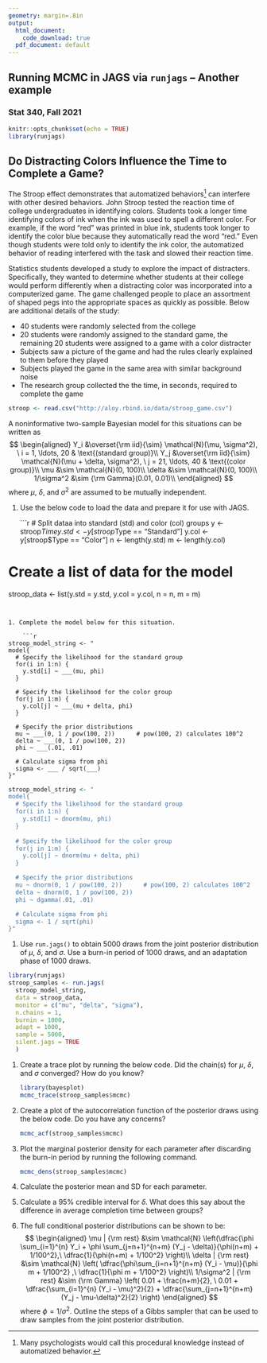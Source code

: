 ```yaml
---
geometry: margin=.8in 
output:
  html_document:
    code_download: true
  pdf_document: default
---
```


## Running MCMC in JAGS via `runjags` -- Another example

### Stat 340, Fall 2021


\pagenumbering{gobble}


```r
knitr::opts_chunk$set(echo = TRUE)
library(runjags)
```

## Do Distracting Colors Influence the Time to Complete a Game?

The Stroop effect demonstrates that automatized behaviors[^1] can interfere with other desired behaviors. John Stroop tested the reaction time of college undergraduates in identifying colors. Students took a longer time identifying colors of ink when the ink was used to spell a different color. For example, if the word "red" was printed in blue ink, students took longer to identify the color blue because they automatically read the word "red." Even though students were told only to identify the ink color, the automatized behavior of reading interfered with the task and slowed their reaction time. 

Statistics students developed a study to explore the impact of distracters. Specifically, they wanted to determine whether students at their college would perform differently when a distracting color was incorporated into a computerized game. The game challenged people to place an assortment of shaped pegs into the appropriate spaces as quickly as possible. Below are additional details of the study:

- 40 students were randomly selected from the college
- 20 students were randomly assigned to the standard game, the remaining 20 students were assigned to a game with a color distracter
- Subjects saw a picture of the game and had the rules clearly explained to them before they played
- Subjects played the game in the same area with similar background noise
- The research group collected the the time, in seconds, required to complete the game

[^1]: Many psychologists would call this procedural knowledge instead of automatized behavior.

```r
stroop <- read.csv("http://aloy.rbind.io/data/stroop_game.csv")
```


\bigskip

A noninformative two-sample Bayesian model for this situations can be written as
$$
\begin{aligned}
Y_i &\overset{\rm iid}{\sim} \mathcal{N}(\mu, \sigma^2), \ i = 1, \ldots, 20 & \text{(standard group)}\\
Y_j &\overset{\rm iid}{\sim} \mathcal{N}(\mu + \delta, \sigma^2), \ j = 21, \ldots, 40 & \text{(color group)}\\
\mu &\sim \mathcal{N}(0, 100)\\
\delta &\sim \mathcal{N}(0, 100)\\
1/\sigma^2 &\sim {\rm Gamma}(0.01, 0.01)\\
\end{aligned}
$$
where $\mu$, $\delta$, and $\sigma^2$ are assumed to be mutually independent. 


1. Use the below code to load the data and prepare it for use with JAGS.

    ```r
# Split dataa into standard (std) and color (col) groups
y <- stroop$Time
y.std <- y[stroop$Type == "Standard"]
y.col <- y[stroop$Type == "Color"]
n <- length(y.std)
m <- length(y.col)

# Create a list of data for the model
stroop_data <- list(y.std = y.std, y.col = y.col, n = n, m = m)
```


1. Complete the model below for this situation.

    ```r
stroop_model_string <- "
model{
  # Specify the likelihood for the standard group
  for(i in 1:n) {
    y.std[i] ~ ___(mu, phi)
  }
  
  # Specify the likelihood for the color group
  for(j in 1:m) {
    y.col[j] ~ ___(mu + delta, phi)
  }

  # Specify the prior distributions
  mu ~ ___(0, 1 / pow(100, 2))      # pow(100, 2) calculates 100^2
  delta ~ ___(0, 1 / pow(100, 2))
  phi ~ ___(.01, .01)

  # Calculate sigma from phi
  sigma <- ___ / sqrt(___)
}"
```

```r
stroop_model_string <- "
model{
  # Specify the likelihood for the standard group
  for(i in 1:n) {
    y.std[i] ~ dnorm(mu, phi)
  }
  
  # Specify the likelihood for the color group
  for(j in 1:m) {
    y.col[j] ~ dnorm(mu + delta, phi)
  }

  # Specify the prior distributions
  mu ~ dnorm(0, 1 / pow(100, 2))      # pow(100, 2) calculates 100^2
  delta ~ dnorm(0, 1 / pow(100, 2))
  phi ~ dgamma(.01, .01)

  # Calculate sigma from phi
  sigma <- 1 / sqrt(phi)
}"
```

1. Use `run.jags()` to obtain 5000 draws from the joint posterior distribution of $\mu$, $\delta$, and $\sigma$. Use a burn-in period of 1000 draws, and an adaptation phase of 1000 draws.

```r
library(runjags)
stroop_samples <- run.jags(
  stroop_model_string, 
  data = stroop_data, 
  monitor = c("mu", "delta", "sigma"),
  n.chains = 1,
  burnin = 1000,
  adapt = 1000,
  sample = 5000,
  silent.jags = TRUE
  )
```


1. Create a trace plot by running the below code. Did the chain(s) for $\mu$, $\delta$, and $\sigma$ converged? How do you know?

    ```r
    library(bayesplot)
mcmc_trace(stroop_samples$mcmc)
```
    \vspace{0.5in}

1. Create a plot of the autocorrelation function of the posterior draws using the below code. Do you have any concerns?

    ```r
mcmc_acf(stroop_samples$mcmc)
```
    \vspace{0.5in}

1. Plot the marginal posterior density for each parameter after discarding the burn-in period by running the following command.

    ```r
mcmc_dens(stroop_samples$mcmc)
```

1. Calculate the posterior mean and SD for each parameter.

    \vspace{1in}

1. Calculate a 95% credible interval for $\delta$. What does this say about the difference in average completion time between groups?

    \clearpage

1. The full conditional posterior distributions can be shown to be:
$$
\begin{aligned}
\mu | {\rm rest} &\sim \mathcal{N} \left(\dfrac{\phi \sum_{i=1}^{n} Y_i + \phi \sum_{j=n+1}^{n+m} (Y_j - \delta)}{\phi(n+m) + 1/100^2},\ \dfrac{1}{\phi(n+m) + 1/100^2} \right)\\
\delta | {\rm rest} &\sim \mathcal{N} \left( \dfrac{\phi\sum_{i=n+1}^{n+m} (Y_i - \mu)}{\phi m + 1/100^2} ,\ \dfrac{1}{\phi m + 1/100^2} \right)\\
1/\sigma^2 | {\rm rest} &\sim {\rm Gamma} \left( 0.01 + \frac{n+m}{2}, \ 0.01 + \dfrac{\sum_{i=1}^{n} (Y_i - \mu)^2}{2} + \dfrac{\sum_{j=n+1}^{n+m} (Y_j - \mu-\delta)^2}{2} \right)
\end{aligned}
$$
    where $\phi = 1/\sigma^2$. Outline the steps of a Gibbs sampler that can be used to draw samples from the joint posterior distribution.
    


